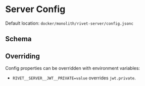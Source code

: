 
# Server Config

Default location: <Link href='https://github.com/rivet-dev/rivet/blob/main/docker/dev-full/rivet-server/config.jsonc'>`docker/monolith/rivet-server/config.jsonc`</Link>

## Schema

<JsonSchemaPreview className='not-prose' schema={SERVER_SPEC} />

## Overriding

Config properties can be overridden with environment variables:

- `RIVET__SERVER__JWT__PRIVATE=value` overrides `jwt.private`.
